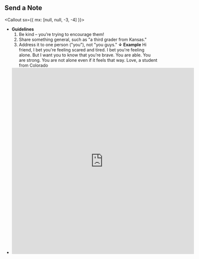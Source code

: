 

<Container>

## Send a Note

<Callout sx={{ mx: [null, null, -3, -4] }}>
<FAQ>

- **Guidelines**
  1. Be kind – you’re trying to encourage them!
  2. Share something general, such as "a third grader from Kansas."
  3. Address it to one person ("you"), not "you guys."
  **↓**
**Example**
Hi friend, 
I bet you're feeling scared and tired. I bet you're feeling alone. But I want you to know that you're brave. 
You are able. You are strong. You are not alone even if it feels that way. Love, a student from Colorado
- <iframe src="https://docs.google.com/forms/d/e/1FAIpQLSeHts9TyjXPskuJUTQfTi_FQS1iwfhIqK67oO047b9YbwwXzw/viewform?embedded=true" width="600" height="613" frameborder="0" marginheight="0" marginwidth="0">Loading…</iframe>

</FAQ>
</Callout>
</Container>

